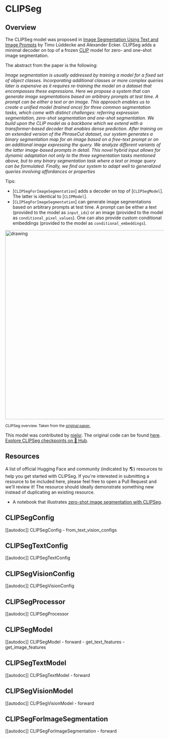 <!--Copyright 2023 The HuggingFace Team. All rights reserved.

Licensed under the Apache License, Version 2.0 (the "License"); you may not use this file except in compliance with
the License. You may obtain a copy of the License at

http://www.apache.org/licenses/LICENSE-2.0

Unless required by applicable law or agreed to in writing, software distributed under the License is distributed on
an "AS IS" BASIS, WITHOUT WARRANTIES OR CONDITIONS OF ANY KIND, either express or implied. See the License for the
specific language governing permissions and limitations under the License.
-->

# CLIPSeg

## Overview

The CLIPSeg model was proposed in [Image Segmentation Using Text and Image Prompts](https://arxiv.org/abs/2112.10003) by Timo Lüddecke
and Alexander Ecker. CLIPSeg adds a minimal decoder on top of a frozen [CLIP](clip) model for zero- and one-shot image segmentation.

The abstract from the paper is the following:

*Image segmentation is usually addressed by training a
model for a fixed set of object classes. Incorporating additional classes or more complex queries later is expensive
as it requires re-training the model on a dataset that encompasses these expressions. Here we propose a system
that can generate image segmentations based on arbitrary
prompts at test time. A prompt can be either a text or an
image. This approach enables us to create a unified model
(trained once) for three common segmentation tasks, which
come with distinct challenges: referring expression segmentation, zero-shot segmentation and one-shot segmentation.
We build upon the CLIP model as a backbone which we extend with a transformer-based decoder that enables dense
prediction. After training on an extended version of the
PhraseCut dataset, our system generates a binary segmentation map for an image based on a free-text prompt or on
an additional image expressing the query. We analyze different variants of the latter image-based prompts in detail.
This novel hybrid input allows for dynamic adaptation not
only to the three segmentation tasks mentioned above, but
to any binary segmentation task where a text or image query
can be formulated. Finally, we find our system to adapt well
to generalized queries involving affordances or properties*

Tips:

- [`CLIPSegForImageSegmentation`] adds a decoder on top of [`CLIPSegModel`]. The latter is identical to [`CLIPModel`].
- [`CLIPSegForImageSegmentation`] can generate image segmentations based on arbitrary prompts at test time. A prompt can be either a text
(provided to the model as `input_ids`) or an image (provided to the model as `conditional_pixel_values`). One can also provide custom
conditional embeddings (provided to the model as `conditional_embeddings`).

<img src="https://huggingface.co/datasets/huggingface/documentation-images/resolve/main/transformers/model_doc/clipseg_architecture.png"
alt="drawing" width="600"/> 

<small> CLIPSeg overview. Taken from the <a href="https://arxiv.org/abs/2112.10003">original paper.</a> </small>

This model was contributed by [nielsr](https://huggingface.co/nielsr).
The original code can be found [here](https://github.com/timojl/clipseg).
[Explore CLIPSeg checkpoints on 🤗 Hub](https://huggingface.co/models?sort=downloads&search=CLIPSeg).

## Resources

A list of official Hugging Face and community (indicated by 🌎) resources to help you get started with CLIPSeg. If you're interested in submitting a resource to be included here, please feel free to open a Pull Request and we'll review it! The resource should ideally demonstrate something new instead of duplicating an existing resource.

<PipelineTag pipeline="image-segmentation"/>

- A notebook that illustrates [zero-shot image segmentation with CLIPSeg](https://github.com/NielsRogge/Transformers-Tutorials/blob/master/CLIPSeg/Zero_shot_image_segmentation_with_CLIPSeg.ipynb).

## CLIPSegConfig

[[autodoc]] CLIPSegConfig
    - from_text_vision_configs

## CLIPSegTextConfig

[[autodoc]] CLIPSegTextConfig

## CLIPSegVisionConfig

[[autodoc]] CLIPSegVisionConfig

## CLIPSegProcessor

[[autodoc]] CLIPSegProcessor

## CLIPSegModel

[[autodoc]] CLIPSegModel
    - forward
    - get_text_features
    - get_image_features

## CLIPSegTextModel

[[autodoc]] CLIPSegTextModel
    - forward

## CLIPSegVisionModel

[[autodoc]] CLIPSegVisionModel
    - forward

## CLIPSegForImageSegmentation

[[autodoc]] CLIPSegForImageSegmentation
    - forward